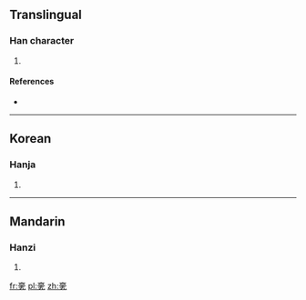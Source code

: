 ==Translingual==

===Han character===
{{Han char|rn=8|rad=亠|as=10|sn=12|four=|canj=XX卜口月 (XXYRB), 卜口月弓 (YRBN)|ids=⿳⿱[[亠]][[口]][[冖]]⿱[[土]][[九]]}}

# {{defn|Han|sort=亠10}}

====References====
* {{Han ref|kx=0089.190|dkj=00327|dj=0189.220|hdz=10290.040|uh=4EB4|ud=20148}}

----

==Korean==

===Hanja===
{{ko-hanja|hangeul=유|rv=yu|mr=yu}}

# {{defn|lang=ko|sort=亠10}}

----

==Mandarin==

===Hanzi===
{{cmn-hanzi|pin=[[yòu]] ([[you4]])|wg=yu<sup>4</sup>}}

# {{defn|lang=cmn|sort=亠10}}

[[fr:亴]]
[[pl:亴]]
[[zh:亴]]